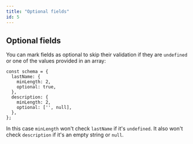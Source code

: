 ```yaml
---
title: "Optional fields"
id: 5
---
```


## Optional fields

You can mark fields as optional to skip their validation if they are `undefined` or one of the values provided in an array:

```
const schema = {
  lastName: {
    minLength: 2,
    optional: true,
  },
  description: {
    minLength: 2,
    optional: ['', null],
  },
};
```

In this case `minLength` won't check `lastName` if it's `undefined`. It also won't check `description` if it's an empty string or `null`.
